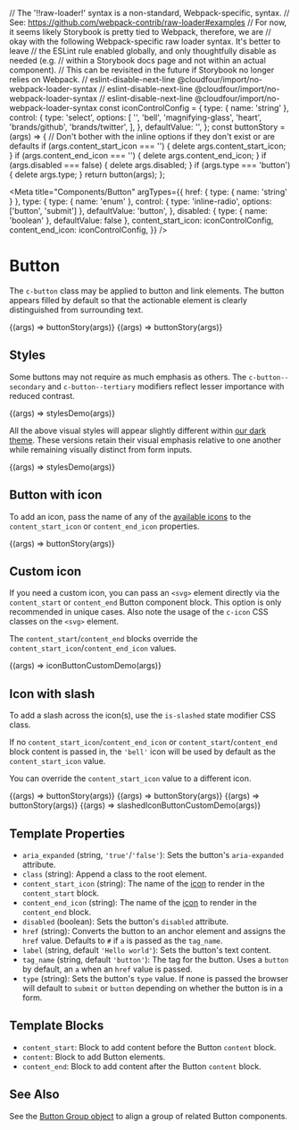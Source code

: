 // The '!!raw-loader!' syntax is a non-standard, Webpack-specific, syntax.
// See: https://github.com/webpack-contrib/raw-loader#examples
// For now, it seems likely Storybook is pretty tied to Webpack, therefore, we are
// okay with the following Webpack-specific raw loader syntax. It's better to leave
// the ESLint rule enabled globally, and only thoughtfully disable as needed (e.g.
// within a Storybook docs page and not within an actual component).
// This can be revisited in the future if Storybook no longer relies on Webpack.
// eslint-disable-next-line @cloudfour/import/no-webpack-loader-syntax
// eslint-disable-next-line @cloudfour/import/no-webpack-loader-syntax
// eslint-disable-next-line @cloudfour/import/no-webpack-loader-syntax
const iconControlConfig = {
  type: { name: 'string' },
  control: {
    type: 'select',
    options: [
      '',
      'bell',
      'magnifying-glass',
      'heart',
      'brands/github',
      'brands/twitter',
    ],
  },
  defaultValue: '',
};
const buttonStory = (args) => {
  // Don't bother with the inline options if they don't exist or are defaults
  if (args.content_start_icon === '') {
    delete args.content_start_icon;
  }
  if (args.content_end_icon === '') {
    delete args.content_end_icon;
  }
  if (args.disabled === false) {
    delete args.disabled;
  }
  if (args.type === 'button') {
    delete args.type;
  }
  return button(args);
};

<Meta
  title="Components/Button"
  argTypes={{
    href: { type: { name: 'string' } },
    type: {
      type: { name: 'enum' },
      control: { type: 'inline-radio', options: ['button', 'submit'] },
      defaultValue: 'button',
    },
    disabled: { type: { name: 'boolean' }, defaultValue: false },
    content_start_icon: iconControlConfig,
    content_end_icon: iconControlConfig,
  }}
/>

# Button

The `c-button` class may be applied to button and link elements. The button appears filled by default so that the actionable element is clearly distinguished from surrounding text.

<Canvas>
  <Story name="Button Element" args={{ label: 'Button', href: false }}>
    {(args) => buttonStory(args)}
  </Story>
  <Story name="Link Element" args={{ label: 'Link', tagName: 'a' }}>
    {(args) => buttonStory(args)}
  </Story>
</Canvas>

## Styles

Some buttons may not require as much emphasis as others. The `c-button--secondary` and `c-button--tertiary` modifiers reflect lesser importance with reduced contrast.

<Canvas>
  <Story
    name="Styles"
    parameters={{ docs: { source: { code: stylesDemoSource } } }}
  >
    {(args) => stylesDemo(args)}
  </Story>
</Canvas>

All the above visual styles will appear slightly different within [our dark theme](/docs/design-themes--dark). These versions retain their visual emphasis relative to one another while remaining visually distinct from form inputs.

<Canvas>
  <Story
    name="Styles (Dark)"
    parameters={{
      theme: 't-dark',
      docs: { source: { code: stylesDemoSource } },
    }}
  >
    {(args) => stylesDemo(args)}
  </Story>
</Canvas>

## Button with icon

To add an icon, pass the name of any of the [available icons](/docs/design-icons--page)
to the `content_start_icon` or `content_end_icon` properties.

<Canvas>
  <Story
    name="Icon"
    args={{
      content_start_icon: 'bell',
      label: 'Get notifications',
    }}
  >
    {(args) => buttonStory(args)}
  </Story>
</Canvas>

## Custom icon

If you need a custom icon, you can pass an `<svg>` element directly via the
`content_start` or `content_end` Button component block. This option is only
recommended in unique cases. Also note the usage of the `c-icon`
CSS classes on the `<svg>` element.

The `content_start`/`content_end` blocks override the
`content_start_icon`/`content_end_icon` values.

<Canvas>
  <Story
    name="Custom Icon"
    parameters={{
      docs: { source: { code: iconButtonCustomDemoSource } },
    }}
  >
    {(args) => iconButtonCustomDemo(args)}
  </Story>
</Canvas>

## Icon with slash

To add a slash across the icon(s), use the `is-slashed` state modifier CSS class.

If no `content_start_icon`/`content_end_icon` or `content_start`/`content_end` block content is passed in, the `'bell'` icon will be used by default as the `content_start_icon` value.

You can override the `content_start_icon` value to a different icon.

<Canvas>
  <Story
    name="Slashed Icon"
    args={{
      class: 'is-slashed',
    }}
  >
    {(args) => buttonStory(args)}
  </Story>
  <Story
    name="Secondary Button with Slashed Icon"
    args={{
      class: 'c-button--secondary is-slashed',
    }}
  >
    {(args) => buttonStory(args)}
  </Story>
  <Story
    name="Tertiary Button with Slashed Icon"
    args={{
      class: 'c-button--tertiary is-slashed',
    }}
  >
    {(args) => buttonStory(args)}
  </Story>
  <Story
    name="Slashed Custom Icon"
    parameters={{
      docs: { source: { code: slashedIconButtonCustomDemoSource } },
    }}
  >
    {(args) => slashedIconButtonCustomDemo(args)}
  </Story>
</Canvas>

## Template Properties

- `aria_expanded` (string, `'true'`/`'false'`): Sets the button's `aria-expanded` attribute.
- `class` (string): Append a class to the root element.
- `content_start_icon` (string): The name of the [icon](/docs/design-icons--page) to render in the `content_start` block.
- `content_end_icon` (string): The name of the [icon](/docs/design-icons--page) to render in the `content_end` block.
- `disabled` (boolean): Sets the button's `disabled` attribute.
- `href` (string): Converts the button to an anchor element and assigns the `href` value. Defaults to `#` if `a` is passed as the `tag_name`.
- `label` (string, default `'Hello world'`): Sets the button's text content.
- `tag_name` (string, default `'button'`): The tag for the button. Uses a `button` by default, an `a` when an `href` value is passed.
- `type` (string): Sets the button's `type` value. If none is passed the browser will default to `submit` or `button` depending on whether the button is in a form.

## Template Blocks

- `content_start`: Block to add content before the Button `content` block.
- `content`: Block to add Button elements.
- `content_end`: Block to add content after the Button `content` block.

## See Also

See the [Button Group object](/docs/objects-button-group--default-story) to align a group of related Button components.
